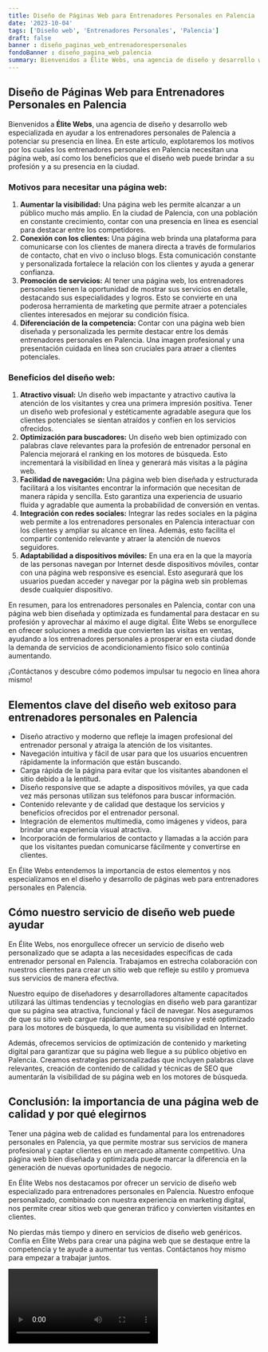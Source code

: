 ```yaml
---
title: Diseño de Páginas Web para Entrenadores Personales en Palencia
date: '2023-10-04'
tags: ['Diseño web', 'Entrenadores Personales', 'Palencia']
draft: false
banner : diseño_paginas_web_entrenadorespersonales
fondoBanner : diseño_pagina_web_palencia
summary: Bienvenidos a Élite Webs, una agencia de diseño y desarrollo web especializada en ayudar a los entrenadores personales de Palencia a potenciar su presencia en línea. En este artículo, explotaremos los motivos por los cuales los entrenadores personales en Palencia necesitan una página web, así como los beneficios que el diseño web puede brindar a su profesión y a su presencia en la ciudad.
---
```


## **Diseño de Páginas Web para Entrenadores Personales en Palencia**

Bienvenidos a **Élite Webs**, una agencia de diseño y desarrollo web especializada en ayudar a los entrenadores personales de Palencia a potenciar su presencia en línea. En este artículo, explotaremos los motivos por los cuales los entrenadores personales en Palencia necesitan una página web, así como los beneficios que el diseño web puede brindar a su profesión y a su presencia en la ciudad.

### **Motivos para necesitar una página web:**

1. **Aumentar la visibilidad:** Una página web les permite alcanzar a un público mucho más amplio. En la ciudad de Palencia, con una población en constante crecimiento, contar con una presencia en línea es esencial para destacar entre los competidores.
2. **Conexión con los clientes:** Una página web brinda una plataforma para comunicarse con los clientes de manera directa a través de formularios de contacto, chat en vivo o incluso blogs. Esta comunicación constante y personalizada fortalece la relación con los clientes y ayuda a generar confianza.
3. **Promoción de servicios:** Al tener una página web, los entrenadores personales tienen la oportunidad de mostrar sus servicios en detalle, destacando sus especialidades y logros. Esto se convierte en una poderosa herramienta de marketing que permite atraer a potenciales clientes interesados en mejorar su condición física.
4. **Diferenciación de la competencia:** Contar con una página web bien diseñada y personalizada les permite destacar entre los demás entrenadores personales en Palencia. Una imagen profesional y una presentación cuidada en línea son cruciales para atraer a clientes potenciales.

### **Beneficios del diseño web:**

1. **Atractivo visual:** Un diseño web impactante y atractivo cautiva la atención de los visitantes y crea una primera impresión positiva. Tener un diseño web profesional y estéticamente agradable asegura que los clientes potenciales se sientan atraídos y confíen en los servicios ofrecidos.
2. **Optimización para buscadores:** Un diseño web bien optimizado con palabras clave relevantes para la profesión de entrenador personal en Palencia mejorará el ranking en los motores de búsqueda. Esto incrementará la visibilidad en línea y generará más visitas a la página web.
3. **Facilidad de navegación:** Una página web bien diseñada y estructurada facilitará a los visitantes encontrar la información que necesitan de manera rápida y sencilla. Esto garantiza una experiencia de usuario fluida y agradable que aumenta la probabilidad de conversión en ventas.
4. **Integración con redes sociales:** Integrar las redes sociales en la página web permite a los entrenadores personales en Palencia interactuar con los clientes y ampliar su alcance en línea. Además, esto facilita el compartir contenido relevante y atraer la atención de nuevos seguidores.
5. **Adaptabilidad a dispositivos móviles:** En una era en la que la mayoría de las personas navegan por Internet desde dispositivos móviles, contar con una página web responsive es esencial. Esto asegurará que los usuarios puedan acceder y navegar por la página web sin problemas desde cualquier dispositivo.

En resumen, para los entrenadores personales en Palencia, contar con una página web bien diseñada y optimizada es fundamental para destacar en su profesión y aprovechar al máximo el auge digital. Élite Webs se enorgullece en ofrecer soluciones a medida que convierten las visitas en ventas, ayudando a los entrenadores personales a prosperar en esta ciudad donde la demanda de servicios de acondicionamiento físico solo continúa aumentando.

¡Contáctanos y descubre cómo podemos impulsar tu negocio en línea ahora mismo!

<GifSeo />

<Cta />

## Elementos clave del diseño web exitoso para entrenadores personales en Palencia

- Diseño atractivo y moderno que refleje la imagen profesional del entrenador personal y atraiga la atención de los visitantes.
- Navegación intuitiva y fácil de usar para que los usuarios encuentren rápidamente la información que están buscando.
- Carga rápida de la página para evitar que los visitantes abandonen el sitio debido a la lentitud.
- Diseño responsive que se adapte a dispositivos móviles, ya que cada vez más personas utilizan sus teléfonos para buscar información.
- Contenido relevante y de calidad que destaque los servicios y beneficios ofrecidos por el entrenador personal.
- Integración de elementos multimedia, como imágenes y videos, para brindar una experiencia visual atractiva.
- Incorporación de formularios de contacto y llamadas a la acción para que los visitantes puedan comunicarse fácilmente y convertirse en clientes.

En Élite Webs entendemos la importancia de estos elementos y nos especializamos en el diseño y desarrollo de páginas web para entrenadores personales en Palencia.

## Cómo nuestro servicio de diseño web puede ayudar

En Élite Webs, nos enorgullece ofrecer un servicio de diseño web personalizado que se adapta a las necesidades específicas de cada entrenador personal en Palencia. Trabajamos en estrecha colaboración con nuestros clientes para crear un sitio web que refleje su estilo y promueva sus servicios de manera efectiva.

Nuestro equipo de diseñadores y desarrolladores altamente capacitados utilizará las últimas tendencias y tecnologías en diseño web para garantizar que su página sea atractiva, funcional y fácil de navegar. Nos aseguramos de que su sitio web cargue rápidamente, sea responsive y esté optimizado para los motores de búsqueda, lo que aumenta su visibilidad en Internet.

Además, ofrecemos servicios de optimización de contenido y marketing digital para garantizar que su página web llegue a su público objetivo en Palencia. Creamos estrategias personalizadas que incluyen palabras clave relevantes, creación de contenido de calidad y técnicas de SEO que aumentarán la visibilidad de su página web en los motores de búsqueda.

## Conclusión: la importancia de una página web de calidad y por qué elegirnos

Tener una página web de calidad es fundamental para los entrenadores personales en Palencia, ya que permite mostrar sus servicios de manera profesional y captar clientes en un mercado altamente competitivo. Una página web bien diseñada y optimizada puede marcar la diferencia en la generación de nuevas oportunidades de negocio.

En Élite Webs nos destacamos por ofrecer un servicio de diseño web especializado para entrenadores personales en Palencia. Nuestro enfoque personalizado, combinado con nuestra experiencia en marketing digital, nos permite crear sitios web que generan tráfico y convierten visitantes en clientes.

No pierdas más tiempo y dinero en servicios de diseño web genéricos. Confía en Élite Webs para crear una página web que se destaque entre la competencia y te ayude a aumentar tus ventas. Contáctanos hoy mismo para empezar a trabajar juntos.

<Video />

<CtaBot job='Entrenadores Personales' city='Palencia'/>

<Gmaps query='Palencia+españa+maps' />
